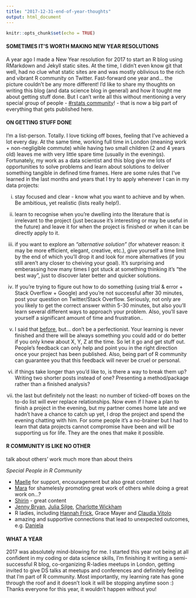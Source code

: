```yaml
---
title: "2017-12-31-end-of-year-thoughts"
output: html_document
---
```


```r
knitr::opts_chunk$set(echo = TRUE)
```

#### **SOMETIMES IT'S WORTH MAKING NEW YEAR RESOLUTIONS**

A year ago I made a New Year resolution for 2017 to start an R blog using RMarkdown and Jekyll static sites. At the time, I didn't even know git that well, had no clue what static sites are and was mostly oblivious to the rich and vibrant R community on Twitter. Fast-forward one year and... the picture couldn't be any more different! I'd like to share my thoughts on writing this blog (and data science blog in general) and how it tought me about getting stuff done. But I can't write all this without mentioning a very special group of people - [#rstats community](https://twitter.com/search?q=%23rstats&src=typd)! - that is now a big part of everything that gets published here.

#### **ON GETTING STUFF DONE**
I'm a list-person. Totally. I love ticking off boxes, feeling that I've achieved a lot every day. At the same time, working full time in London (meaning work + non-negligible commute) while having two small children (2 and 4 years old) leaves me with very little spare time (usually in the evenings).
Fortunately, my work as a data scientist and this blog give me lots of opportunities to solve problems and learn about solutions to deliver something tangible in defined time frames. Here are some rules that I've learned in the last months and years that I try to apply whenever I can in my data projects:

i) stay focused and clear - know what you want to achieve and by when. Be ambitious, yet realistic (lists really help!).

ii) learn to recognise when you're dwelling into the literature that is irrelevant to the project (just because it's interesting or may be useful in the future) and leave it for when the project is finished or when it can be directly apply to it. 

iii) if you want to explore an _"alternative solution"_ (for whatever reason: it may be more efficient, elegant, creative, etc.), give yourself a time limit by the end of which you'll drop it and look for more alternatives (if you still aren't any closer to cheiving your goal). It's surprising and emberassing how many times I got stuck at something thinking it's "the best way", just to discover later better and quicker solutions.

iv) If you're trying to figure out how to do something (using trial & error + Stack Overflow + Google) and you're not successful after 30 minutes, post your question on Twitter/Stack Overflow. Seriously, not only are you likely to get the correct answer within 5-30 minutes, but also you'll learn several different ways to approach your problem. Also, you'll save yourself a significant amount of time and frustration..

v) I said that [before](get the link here), but... don't be a perfectionist. Your learning is never finished and there will be always something you could add or do better if you only knew about X, Y, Z at the time. So let it go and get stuff out. People's feedback can only help and point you in the right direction once your project has been published. Also, being part of R community can guarantee you that this feedback will never be cruel or personal.

vi) if things take longer than you'd like to, is there a way to break them up? Writing two shorter posts instead of one? Presenting a method/package rather than a finished analysis?

vii) the last but definitely not the least: no number of ticked-off boxes on the to-do list will ever replace relationships. Now even if I have a plan to finish a project in the evening, but my partner comes home late and we hadn't have a chance to catch up yet, I drop the project and spend the evening chatting with him. For some people it's a no-brainer but I had to learn that data projects cannot compromise have been and will be supporting us for life. They are the ones that make it possible.


#### **R COMMUNITY IS LIKE NO OTHER**
talk about others' work much more than about theirs

 *Special People in R Community*

- [Maelle](https://twitter.com/ma_salmon) for support, encouragement but also great content
- [Mara](https://twitter.com/dataandme) for shamelesly promoting great work of others while doing a great work on...?
- [Shirin](https://twitter.com/ShirinGlander) - great content 
- [Jenny Bryan](https://twitter.com/JennyBryan), [Julia Silge](https://twitter.com/juliasilge), [Charlotte Wickham](https://twitter.com/CVWickham)
- R ladies, including [Hannah Frick](https://twitter.com/hfcfrick), Grace Mayer and [Claudia Vitolo](https://twitter.com/clavitolo)
- amazing and supportive connections that lead to unexpected outcomes, e.g. [Daniela](https://twitter.com/d4tagirl)

#### **WHAT A YEAR**

2017 was absolutely mind-blowing for me. I started this year not being at all confident in my coding or data science skills, I'm finishing it writing a semi-successful R blog, co-organizing R-ladies meetups in London, getting invited to give DS talks at meetups and conferences and definitely feeling that I'm part of R community. Most importantly, my learning rate has gone through the roof and it doesn't look it will be stopping anytime soon :) 
Thanks everyone for this year, it wouldn't happen without you!